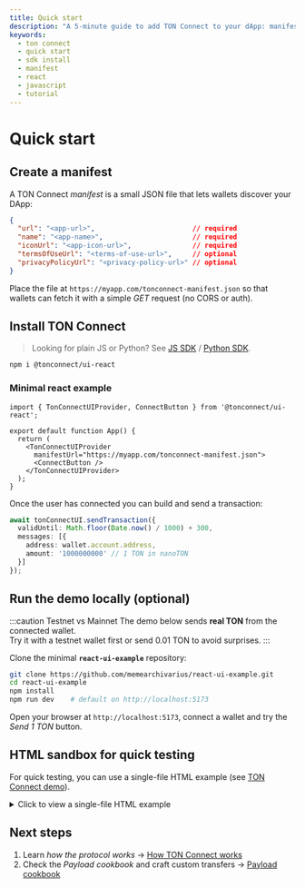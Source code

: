 ```yaml
---
title: Quick start
description: "A 5-minute guide to add TON Connect to your dApp: manifest, SDK install and first 1 TON transfer."
keywords:
  - ton connect
  - quick start
  - sdk install
  - manifest
  - react
  - javascript
  - tutorial
---
```



# Quick start

## Create a manifest

A TON Connect *manifest* is a small JSON file that lets wallets discover your DApp:

```json
{
  "url": "<app-url>",                        // required
  "name": "<app-name>",                      // required
  "iconUrl": "<app-icon-url>",               // required
  "termsOfUseUrl": "<terms-of-use-url>",     // optional
  "privacyPolicyUrl": "<privacy-policy-url>" // optional
}
```

Place the file at `https://myapp.com/tonconnect-manifest.json` so that wallets can fetch it with a simple *GET* request (no CORS or auth).  


## Install TON Connect

> Looking for plain JS or Python? See [JS SDK](/v3/guidelines/ton-connect/frameworks/web) / [Python SDK](/v3/guidelines/ton-connect/frameworks/python).

```bash
npm i @tonconnect/ui-react
```

### Minimal react example

```tsx title="App.tsx"
import { TonConnectUIProvider, ConnectButton } from '@tonconnect/ui-react';

export default function App() {
  return (
    <TonConnectUIProvider
      manifestUrl="https://myapp.com/tonconnect-manifest.json">
      <ConnectButton />
    </TonConnectUIProvider>
  );
}
```

Once the user has connected you can build and send a transaction:

```ts
await tonConnectUI.sendTransaction({
  validUntil: Math.floor(Date.now() / 1000) + 300,
  messages: [{
    address: wallet.account.address,
    amount: '1000000000' // 1 TON in nanoTON
  }]
});
```

## Run the demo locally (optional)

:::caution Testnet vs Mainnet
The demo below sends **real TON** from the connected wallet.<br/>
Try it with a testnet wallet first or send 0.01 TON to avoid surprises.
:::

Clone the minimal **`react-ui-example`** repository:

```bash
git clone https://github.com/memearchivarius/react-ui-example.git
cd react-ui-example
npm install
npm run dev    # default on http://localhost:5173
```

Open your browser at `http://localhost:5173`, connect a wallet and try the *Send 1 TON* button.

## HTML sandbox for quick testing

For quick testing, you can use a single-file HTML example (see [TON Connect demo](https://memearchivarius.github.io/ton-connect-demo/)).

<details>
  <summary>Click to view a single-file HTML example</summary>

```html title="index.html"
<!DOCTYPE html>
<html lang="en">
<head>
  <meta charset="UTF-8" />
  <title>TON Connect sandbox</title>
  <script src="https://unpkg.com/@tonconnect/ui@latest/dist/tonconnect-ui.min.js"></script>
</head>
<body>
  <div id="ton-connect"></div>
  <button id="send" disabled>Send 1 TON</button>
  <script>
    const ui = new TON_CONNECT_UI.TonConnectUI({
      manifestUrl: 'https://ton-connect.github.io/demo-dapp-with-react-ui/tonconnect-manifest.json',
      buttonRootId: 'ton-connect'
    });
    ui.onStatusChange(w => document.getElementById('send').disabled = !w);
    document.getElementById('send').onclick = async () => {
      await ui.sendTransaction({
        validUntil: Math.floor(Date.now()/1000)+300,
        messages:[{address: ui.account.address, amount: '1000000000'}]
      });
    };
  </script>
</body>
</html>
```

</details>

## Next steps
1. Learn *how the protocol works* → [How TON Connect works](/v3/guidelines/ton-connect/overview#how-ton-connect-works)  
2. Check the *Payload cookbook* and craft custom transfers → [Payload cookbook](/v3/guidelines/ton-connect/cookbook/ton-transfer)

<Feedback />
